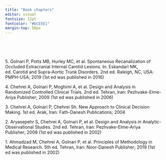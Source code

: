 ```yaml
---
title: "Book chapters"
editor: visual
fontsize: 12pt
fontcolor: "#DCE5E1"
margin-top: 50px
---
```


 

 

5\. Golnari P, Potts MB, Hurley MC, et al. Spontaneous Recanalization of Occluded Extracranial Internal Carotid Lesions. In: Eskandari MK, ed. Carotid and Supra-Aortic Trunk Disorders. 2nd ed. Raleigh, NC, USA: PMPH-USA; 2019 (1st ed was published in 2016)

4\. Chehrei A, Golnari P, Moghimi A, et al. Design and Analysis in Randomized Controlled Clinical Trials. 2nd ed. Tehran, Iran: Pezhvake-Elme-Ariya Publisher; 2009 (1st ed was published in 2006)

3\. Chehrei A, Golnari P, Chehrei Sh. New Approach to Clinical Decision Making. 1st ed. Arak, Iran: Fath-Danesh Publications; 2004

2\. Aryasepehr S, Chehrei A, Golnari P, et al. Design and Analysis in Analytic-Observational Studies. 2nd ed. Tehran, Iran: Pezhvake-Elme-Ariya Publisher; 2008 (1st ed was published in 2002)

1\. Ahmadzad M, Chehrei A, Golnari P, et al. Principles of Methodology in Medical Research. 5th ed. Tehran, Iran: Noor-Danesh Publisher; 2019 (1st ed was published in 2002)
